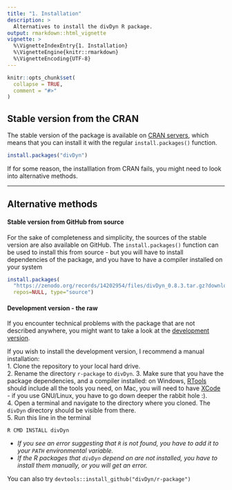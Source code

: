 ---
title: "1. Installation"
description: >
  Alternatives to install the divDyn R package. 
output: rmarkdown::html_vignette
vignette: >
  %\VignetteIndexEntry{1. Installation}
  %\VignetteEngine{knitr::rmarkdown}
  %\VignetteEncoding{UTF-8}
---

```{r, include = FALSE}
knitr::opts_chunk$set(
  collapse = TRUE,
  comment = "#>"
)
```

## Stable version from the CRAN

The stable version of the package is available on [CRAN servers](https://cran.r-project.org/package=divDyn), which means that you can install it with the regular `install.packages()` function.

```{r cran, eval=FALSE}
install.packages("divDyn")
```

If for some reason, the installlation from CRAN fails, you might need to look into alternative methods.


* * * 

## Alternative methods

#### Stable version from GitHub from source

For the sake of completeness and simplicity, the sources of the stable version are also available on GitHub. The `install.packages()` function can be used to install this from source - but you will have to install dependencies of the package, and you have to have a compiler installed on your system 

```{r stable, eval=FALSE}
install.packages(
  "https://zenodo.org/records/14202954/files/divDyn_0.8.3.tar.gz?download=1", 
  repos=NULL, type="source")
```

#### Development version - the raw 

If you encounter technical problems with the package that are not described anywhere, you might want to take a look at the [development version](https://github.com/divDyn/r-package/tree/devel).

If you wish to install the development version, I recommend a manual installation:  
1. Clone the repository to your local hard drive.  
2. Rename the directory `r-package` to `divDyn`. 
3. Make sure that you have the package dependencies, and a compiler installed: on Windows, [RTools](https://cran.r-project.org/bin/windows/Rtools/) should include all the tools you need, on Mac, you will need to have [XCode](https://developer.apple.com/xcode/) - if you use GNU/Linux, you have to go down deeper the rabbit hole :).   
4. Open a terminal and navigate to the directory where you cloned. The `divDyn` directory should be visible from there.  
5. Run this line in the terminal  

```
R CMD INSTALL divDyn
```

<div class="alert alert-danger" role="warning">
- *If you see an error suggesting that `R` is not found, you have to add it to your `PATH` environmental variable.*  
- *If the R packages that `divDyn` depend on are not installed, you have to install them manually, or you will get an error.*
</div>

 You can also try `devtools::install_github("divDyn/r-package")`

